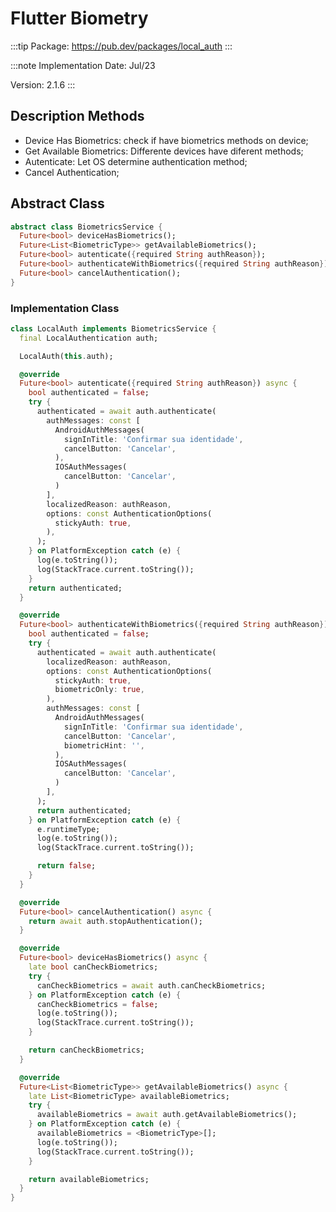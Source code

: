 # Flutter Biometry

:::tip
Package: https://pub.dev/packages/local_auth
:::

:::note
Implementation Date: Jul/23

Version: 2.1.6
:::

## Description Methods

- Device Has Biometrics: check if have biometrics methods on device;
- Get Available Biometrics: Differente devices have diferent methods;
- Autenticate: Let OS determine authentication method;
- Cancel Authentication;

## Abstract Class

```dart
abstract class BiometricsService {
  Future<bool> deviceHasBiometrics();
  Future<List<BiometricType>> getAvailableBiometrics();
  Future<bool> autenticate({required String authReason});
  Future<bool> authenticateWithBiometrics({required String authReason});
  Future<bool> cancelAuthentication();
}
```

### Implementation Class

```dart
class LocalAuth implements BiometricsService {
  final LocalAuthentication auth;

  LocalAuth(this.auth);

  @override
  Future<bool> autenticate({required String authReason}) async {
    bool authenticated = false;
    try {
      authenticated = await auth.authenticate(
        authMessages: const [
          AndroidAuthMessages(
            signInTitle: 'Confirmar sua identidade',
            cancelButton: 'Cancelar',
          ),
          IOSAuthMessages(
            cancelButton: 'Cancelar',
          )
        ],
        localizedReason: authReason,
        options: const AuthenticationOptions(
          stickyAuth: true,
        ),
      );
    } on PlatformException catch (e) {
      log(e.toString());
      log(StackTrace.current.toString());
    }
    return authenticated;
  }

  @override
  Future<bool> authenticateWithBiometrics({required String authReason}) async {
    bool authenticated = false;
    try {
      authenticated = await auth.authenticate(
        localizedReason: authReason,
        options: const AuthenticationOptions(
          stickyAuth: true,
          biometricOnly: true,
        ),
        authMessages: const [
          AndroidAuthMessages(
            signInTitle: 'Confirmar sua identidade',
            cancelButton: 'Cancelar',
            biometricHint: '',
          ),
          IOSAuthMessages(
            cancelButton: 'Cancelar',
          )
        ],
      );
      return authenticated;
    } on PlatformException catch (e) {
      e.runtimeType;
      log(e.toString());
      log(StackTrace.current.toString());

      return false;
    }
  }

  @override
  Future<bool> cancelAuthentication() async {
    return await auth.stopAuthentication();
  }

  @override
  Future<bool> deviceHasBiometrics() async {
    late bool canCheckBiometrics;
    try {
      canCheckBiometrics = await auth.canCheckBiometrics;
    } on PlatformException catch (e) {
      canCheckBiometrics = false;
      log(e.toString());
      log(StackTrace.current.toString());
    }

    return canCheckBiometrics;
  }

  @override
  Future<List<BiometricType>> getAvailableBiometrics() async {
    late List<BiometricType> availableBiometrics;
    try {
      availableBiometrics = await auth.getAvailableBiometrics();
    } on PlatformException catch (e) {
      availableBiometrics = <BiometricType>[];
      log(e.toString());
      log(StackTrace.current.toString()); 
    }

    return availableBiometrics;
  }
}
```
